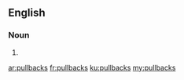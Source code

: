 ==English==

===Noun===
{{head|en}}

# {{plural of|pullback}}

[[ar:pullbacks]]
[[fr:pullbacks]]
[[ku:pullbacks]]
[[my:pullbacks]]